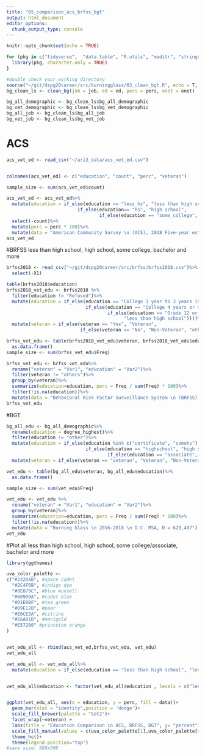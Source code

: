 ```yaml
---
title: "05_comparison_acs_brfss_bgt"
output: html_document
editor_options: 
  chunk_output_type: console
---
```


```r
knitr::opts_chunk$set(echo = TRUE)
```

```r
for (pkg in c("tidyverse",  "data.table", "R.utils", "maditr", "stringr", "stringi", "dplyr", "ggplot2", "lubridate", "gt", "DataExplorer", "tidycensus")) {
  library(pkg, character.only = TRUE)
}

#double check your working directory
source("~/git/dspg20career/src/burningglass/03_clean_bgt.R", echo = T, prompt.echo = "", spaced = F)
bg_clean_ls <- clean_bg(job = job, ed = ed, pers = pers, onet = onet)

bg_all_demographic <- bg_clean_ls$bg_all_demographic
bg_vet_demographic <- bg_clean_ls$bg_vet_demographic
bg_all_job <- bg_clean_ls$bg_all_job
bg_vet_job <- bg_clean_ls$bg_vet_job
```


# ACS
```r
acs_vet_ed <- read_csv("~/ari3_data/acs_vet_ed.csv")


colnames(acs_vet_ed) <- c("education", "count", "perc", "veteran")

sample_size <- sum(acs_vet_ed$count)

acs_vet_ed <- acs_vet_ed%>%
  mutate(education = if_else(education == "less_hs", "less than high school", 
                          if_else(education== "hs", "high school", 
                                  if_else(education == "some_college", "some college/associate", "bachelor and more"))))%>%
  select(-count)%>%
  mutate(perc = perc * 100)%>%
  mutate(data = "American Community Survey \n (ACS), 2018 Five-year estimates \n D.C. MSA, N = 4,144,490")
acs_vet_ed
```

#BRFSS
less than high school, high school, some college, bachelor and more
```r
brfss2018 <- read_csv("~/git/dspg20career/src/brfss/brfss2018.csv")%>%
  select(-X1)

table(brfss2018$education)
brfss2018_vet_edu <- brfss2018 %>%
  filter(education != "Refused")%>%
  mutate(education = if_else(education == "College 1 year to 3 years (Some college or technical school)", "some college/associate",
                             if_else(education == "College 4 years or more (College graduate)", "bachelor and more",
                                     if_else(education == "Grade 12 or GED (High school graduate)", "high school",
                                           "less than high school"))))%>%
  mutate(veteran = if_else(veteran == "Yes", "Veteran",
                           if_else(veteran == "No", "Non-Veteran", "others")))

brfss_vet_edu <- table(brfss2018_vet_edu$veteran, brfss2018_vet_edu$education)%>%
  as.data.frame()
sample_size <- sum(brfss_vet_edu$Freq)

brfss_vet_edu <- brfss_vet_edu%>%
  rename("veteran" = "Var1", "education" = "Var2")%>%
  filter(veteran != "others")%>%
  group_by(veteran)%>%
  summarize(education=education, perc = Freq / sum(Freq) * 100)%>%
  filter(!is.na(education))%>%
  mutate(data = "Behavioral Risk Factor Surveillance System \n (BRFSS), 2018 \n National , N = 435,300")
brfss_vet_edu
```

#BGT
```r
bg_all_edu <- bg_all_demographic%>%
  rename(education = degree_highest)%>%
  filter(education != "other")%>%
  mutate(education = if_else(education %in% c("certificate", "somehs"), "less than high school",
                             if_else(education == "highschool", "high school",
                                     if_else(education == "associate", "some college/associate", "bachelor and more"))))%>%
  mutate(veteran = if_else(veteran == "veteran", "Veteran", "Non-Veteran"))

vet_edu <- table(bg_all_edu$veteran, bg_all_edu$education)%>%
  as.data.frame()

sample_size <- sum(vet_edu$Freq)

vet_edu <- vet_edu %>%
  rename("veteran" = "Var1", "education" = "Var2")%>%
  group_by(veteran)%>%
  summarize(education=education, perc = Freq / sum(Freq) * 100)%>%
  filter(!is.na(education))%>% 
  mutate(data = "Burning Glass \n 2016-2018 \n D.C. MSA, N = 620,497")
vet_edu
```


#Plot all
less than high school, high school, some college/associate, bachelor and more

```r
library(ggthemes)

uva_color_palette <- 
c("#232D4B", #space cadet
  "#2C4F6B", #indigo dye
  "#0E879C", #blue munsell
  "#60999A", #cadet blue
  "#D1E0BF", #tea green
  "#D9E12B", #pear
  "#E6CE3A", #citrine
  "#E6A01D", #marigold
  "#E57200" #princeton orange
)


vet_edu_all <- rbind(acs_vet_ed,brfss_vet_edu, vet_edu)
vet_edu_all

vet_edu_all <- vet_edu_all%>%
  mutate(education = if_else(education == "less than high school", "less than \n high school", if_else(education == "some college/associate", "some college \n or associate", if_else(education == "bachelor and more", "bachelor \n and more", education))))


vet_edu_all$education <- factor(vet_edu_all$education , levels = c("less than \n high school","high school","some college \n or associate",  "bachelor \n and more"))


ggplot(vet_edu_all, aes(x = education, y = perc, fill = data))+
  geom_bar(stat = "identity",position = 'dodge')+
  scale_fill_brewer(palette = "Set2")+
  facet_wrap(~veteran) +
  labs(title = "Education Comparison in ACS, BRFSS, BGT", y= "percent")+ 
  scale_fill_manual(values = c(uva_color_palette[1],uva_color_palette[4],uva_color_palette[8])) + 
  theme_hc()+
  theme(legend.position="top") 
#save size: 980x500
```

